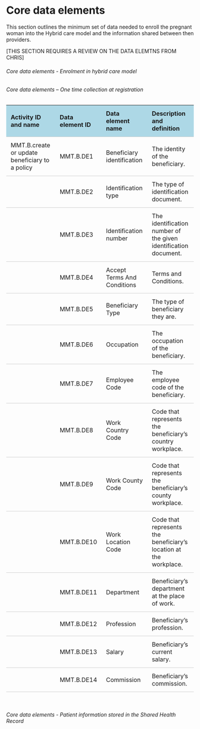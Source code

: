 # Core data elements
This section outlines the minimum set of data needed to enroll the pregnant woman into the Hybrid care model and the information shared between then providers.

[THIS SECTION REQUIRES A REVIEW ON THE DATA ELEMTNS FROM CHRIS]

###### Core data elements - Enrolment in hybrid care model
###### Core data elements – One time collection at registration
<table style="border-collapse: collapse; width: 100%;">
  <thead style="background-color: #ADD8E6;">
    <tr>
      <th style="padding: 12px; text-align: left; border-bottom: 1px solid #ccc;">Activity ID and name</th>
      <th style="padding: 12px; text-align: left; border-bottom: 1px solid #ccc;">Data element ID</th>
      <th style="padding: 12px; text-align: left; border-bottom: 1px solid #ccc;">Data element name</th>
      <th style="padding: 12px; text-align: left; border-bottom: 1px solid #ccc;">Description and definition</th>
    </tr>
  </thead>
  <tbody>
    <tr style="border-bottom: 1px solid #ccc;">
      <td style="padding: 12px;">MMT.B.create or update beneficiary to a policy</td>
      <td style="padding: 12px;">MMT.B.DE1</td>
      <td style="padding: 12px;">Beneficiary identification</td>
      <td style="padding: 12px;">The identity of the beneficiary.</td>
    </tr>
    <tr style="border-bottom: 1px solid #ccc;">
      <td style="padding: 12px;"></td>
      <td style="padding: 12px;">MMT.B.DE2</td>
      <td style="padding: 12px;">Identification type</td>
      <td style="padding: 12px;">The type of identification document.</td>
    </tr>
    <tr style="border-bottom: 1px solid #ccc;">
      <td style="padding: 12px;"></td>
      <td style="padding: 12px;">MMT.B.DE3</td>
      <td style="padding: 12px;">Identification number</td>
      <td style="padding: 12px;">The identification number of the given identification document.</td>
    </tr>
    <tr style="border-bottom: 1px solid #ccc;">
      <td style="padding: 12px;"></td>
      <td style="padding: 12px;">MMT.B.DE4</td>
      <td style="padding: 12px;">Accept Terms And Conditions</td>
      <td style="padding: 12px;">Terms and Conditions.</td>
    </tr>
    <tr style="border-bottom: 1px solid #ccc;">
      <td style="padding: 12px;"></td>
      <td style="padding: 12px;">MMT.B.DE5</td>
      <td style="padding: 12px;">Beneficiary Type</td>
      <td style="padding: 12px;">The type of beneficiary they are.</td>
    </tr>
    <tr style="border-bottom: 1px solid #ccc;">
      <td style="padding: 12px;"></td>
      <td style="padding: 12px;">MMT.B.DE6</td>
      <td style="padding: 12px;">Occupation</td>
      <td style="padding: 12px;">The occupation of the beneficiary.</td>
    </tr>
    <tr style="border-bottom: 1px solid #ccc;">
      <td style="padding: 12px;"></td>
      <td style="padding: 12px;">MMT.B.DE7</td>
      <td style="padding: 12px;">Employee Code</td>
      <td style="padding: 12px;">The employee code of the beneficiary.</td>
    </tr>
    <tr style="border-bottom: 1px solid #ccc;">
      <td style="padding: 12px;"></td>
      <td style="padding: 12px;">MMT.B.DE8</td>
      <td style="padding: 12px;">Work Country Code</td>
      <td style="padding: 12px;">Code that represents the beneficiary's country workplace.</td>
    </tr>
    <tr style="border-bottom: 1px solid #ccc;">
      <td style="padding: 12px;"></td>
      <td style="padding: 12px;">MMT.B.DE9</td>
      <td style="padding: 12px;">Work County Code</td>
      <td style="padding: 12px;">Code that represents the beneficiary's county workplace.</td>
    </tr>
    <tr style="border-bottom: 1px solid #ccc;">
      <td style="padding: 12px;"></td>
      <td style="padding: 12px;">MMT.B.DE10</td>
      <td style="padding: 12px;">Work Location Code</td>
      <td style="padding: 12px;">Code that represents the beneficiary's location at the workplace.</td>
    </tr>
    <tr style="border-bottom: 1px solid #ccc;">
      <td style="padding: 12px;"></td>
      <td style="padding: 12px;">MMT.B.DE11</td>
      <td style="padding: 12px;">Department</td>
      <td style="padding: 12px;">Beneficiary’s department at the place of work.</td>
    </tr>
    <tr style="border-bottom: 1px solid #ccc;">
      <td style="padding: 12px;"></td>
      <td style="padding: 12px;">MMT.B.DE12</td>
      <td style="padding: 12px;">Profession</td>
      <td style="padding: 12px;">Beneficiary’s profession.</td>
    </tr>
    <tr style="border-bottom: 1px solid #ccc;">
      <td style="padding: 12px;"></td>
      <td style="padding: 12px;">MMT.B.DE13</td>
      <td style="padding: 12px;">Salary</td>
      <td style="padding: 12px;">Beneficiary’s current salary.</td>
    </tr>
    <tr style="border-bottom: 1px solid #ccc;">
      <td style="padding: 12px;"></td>
      <td style="padding: 12px;">MMT.B.DE14</td>
      <td style="padding: 12px;">Commission</td>
      <td style="padding: 12px;">Beneficiary’s commission.</td>
    </tr>
  </tbody>
</table>

<br>


###### Core data elements - Patient information stored in the Shared Health Record


